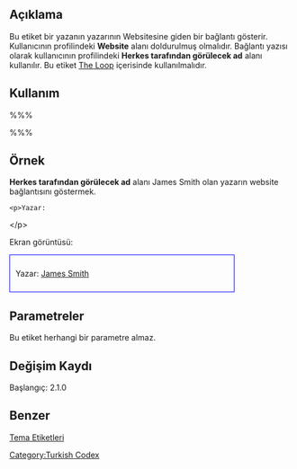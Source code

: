 {{Languages|
{{en|Template Tags/the_author_link}}
{{ja|テンプレートタグ/the_author_link}}
{{tr|Tema_Etiketleri/the_author_link}}
}}

== Açıklama ==

Bu etiket bir yazanın yazarının Websitesine giden bir bağlantı gösterir. Kullanıcının profilindeki '''Website''' alanı doldurulmuş olmalıdır. Bağlantı yazısı olarak kullanıcının profilindeki '''Herkes tarafından görülecek ad''' alanı kullanılır. Bu etiket [[The Loop]] içerisinde kullanılmalıdır.

== Kullanım ==

%%% <?php the_author_link(); ?> %%%

== Örnek ==

'''Herkes tarafından görülecek ad''' alanı James Smith olan yazarın website bağlantısını göstermek.

 &lt;p&gt;Yazar: 
 <?php the_author_link(); ?>&lt;/p&gt;

Ekran görüntüsü:

<div style="border:1px solid blue; padding:10px; width: 75%">Yazar: [[tr:Tema_Etiketleri/the_author_link#Örnek|James Smith]]</div>


== Parametreler ==

Bu etiket herhangi bir parametre almaz.

== Değişim Kaydı ==

Başlangıç: 2.1.0

== Benzer ==

{{Etiketler Yazar Etiketleri}}

[[tr:Tema_Etiketleri|Tema Etiketleri]]

[[Category:Turkish Codex]]
